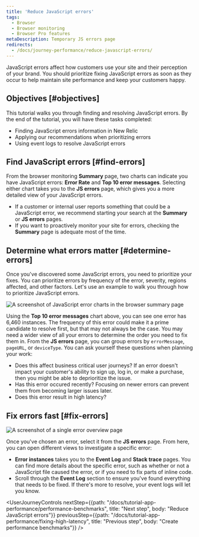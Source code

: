 ```yaml
---
title: 'Reduce JavaScript errors'
tags:
  - Browser
  - Browser monitoring
  - Browser Pro features
metaDescription: Temporary JS errors page
redirects:
  - /docs/journey-performance/reduce-javascript-errors/
---
```




JavaScript errors affect how customers use your site and their perception of your brand. You should prioritize fixing JavaScript errors as soon as they occur to help maintain site performance and keep your customers happy. 

## Objectives [#objectives]

This tutorial walks you through finding and resolving JavaScript errors. By the end of the tutorial, you will have these tasks completed:

* Finding JavaScript errors information in New Relic
* Applying our recommendations when prioritizing errors
* Using event logs to resolve JavaScript errors

## Find JavaScript errors [#find-errors] 

From the browser monitoring **Summary** page, two charts can indicate you have JavaScript errors: **Error Rate** and **Top 10 error messages**. Selecting either chart takes you to the **JS errors** page, which gives you a more detailed view of your  JavaScript errors. 

* If a customer or internal user reports something that could be a JavaScript error, we recommend starting your search at the **Summary** or **JS errors** pages. 
* If you want to proactively monitor your site for errors, checking the **Summary** page is adequate most of the time. 

## Determine what errors matter [#determine-errors]

Once you've discovered some JavaScript errors, you need to prioritize your fixes. You can prioritize errors by frequency of the error, severity, regions affected, and other factors. Let's use an example to walk you through how to prioritize JavaScript errors. 

<img
    title="JS error charts"
    alt="A screenshot of JavaScript error charts in the browser summary page"
    src={browserJsErrorCharts}
/>

Using the **Top 10 error messages** chart above, you can see one error has 6,460 instances. The frequency of this error could make it a prime candidate to resolve first, but that may not always be the case. You may need a wider view of all your errors to determine the order you need to fix them in. From the **JS errors** page, you can group errors by `errorMessage`, `pageURL`, or `deviceType`. You can ask yourself these questions when planning your work:

* Does this affect business critical user journeys? If an error doesn't impact your customer's ability to sign up, log in, or make a purchase, then you might be able to deprioritize the issue. 
* Has this error occured recently? Focusing on newer errors can prevent them from becoming larger issues later.
* Does this error result in high latency? 

## Fix errors fast [#fix-errors]

<img
    title="JS error overview"
    alt="A screenshot of a single error overview page"
    src={browserSingleErrorOverview}
/>

Once you've chosen an error, select it from the **JS errors** page. From here, you can open different views to investigate a specific error: 

* **Error instances** takes you to the **Event Log** and **Stack trace** pages. You can find more details about the specific error, such as whether or not a JavaScript file caused the error, or if you need to fix parts of inline code. 
* Scroll through the **Event Log** section to ensure you've found everything that needs to be fixed. If there's more to resolve, your event logs will let you know.

<UserJourneyControls
    nextStep={{path: "/docs/tutorial-app-performance/performance-benchmarks", title: "Next step", body: "Reduce JavaScript errors"}}
    previousStep={{path: "/docs/tutorial-app-performance/fixing-high-latency", title: "Previous step", body: "Create performance benchmarks"}}
/>